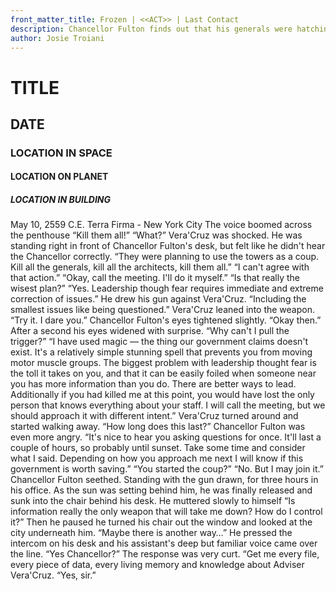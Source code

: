 ```yaml
---
front_matter_title: Frozen | <<ACT>> | Last Contact
description: Chancellor Fulton finds out that his generals were hatching a coup. Vera'Cruz and he disagree. Vera'Cruz uses magic to stun him.
author: Josie Troiani
---
```

# TITLE

## DATE

### LOCATION IN SPACE

#### LOCATION ON PLANET

##### LOCATION IN BUILDING

May 10, 2559 C.E.
Terra Firma - New York City
The voice boomed across the penthouse “Kill them all!”
“What?” Vera'Cruz was shocked. He was standing right in front of Chancellor Fulton's desk, but felt like he didn't hear the Chancellor correctly.
“They were planning to use the towers as a coup. Kill all the generals, kill all the architects, kill them all.”
“I can't agree with that action.”
“Okay, call the meeting. I'll do it myself.”
“Is that really the wisest plan?”
“Yes. Leadership though fear requires immediate and extreme correction of issues.” He drew his gun against Vera'Cruz. “Including the smallest issues like being questioned.”
Vera'Cruz leaned into the weapon. “Try it. I dare you.”
Chancellor Fulton's eyes tightened slightly. “Okay then.” After a second his eyes widened with surprise. “Why can't I pull the trigger?”
“I have used magic — the thing our government claims doesn't exist. It's a relatively simple stunning spell that prevents you from moving motor muscle groups. The biggest problem with leadership thought fear is the toll it takes on you, and that it can be easily foiled when someone near you has more information than you do. There are better ways to lead. Additionally if you had killed me at this point, you would have lost the only person that knows everything about your staff. I will call the meeting, but we should approach it with different intent.” Vera'Cruz turned around and started walking away.
“How long does this last?” Chancellor Fulton was even more angry.
“It's nice to hear you asking questions for once. It'll last a couple of hours, so probably until sunset. Take some time and consider what I said. Depending on how you approach me next I will know if this government is worth saving.”
“You started the coup?”
“No. But I may join it.”
Chancellor Fulton seethed. Standing with the gun drawn, for three hours in his office. As the sun was setting behind him, he was finally released and sunk into the chair behind his desk. He muttered slowly to himself “Is information really the only weapon that will take me down? How do I control it?”
Then he paused he turned his chair out the window and looked at the city underneath him. “Maybe there is another way…” He pressed the intercom on his desk and his assistant's deep but familiar voice came over the line. “Yes Chancellor?” The response was very curt. “Get me every file, every piece of data, every living memory and knowledge about Adviser Vera'Cruz.
“Yes, sir.”
